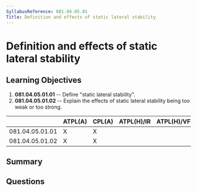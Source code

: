 ```yaml
---
SyllabusReference: 081.04.05.01
Title: Definition and effects of static lateral stability
---
```


# Definition and effects of static lateral stability

## Learning Objectives

1.  **081.04.05.01.01** -- Define "static lateral stability".
2.  **081.04.05.01.02** -- Explain the effects of static lateral stability being
    too weak or too strong.

|                 | ATPL(A) | CPL(A) | ATPL(H)/IR | ATPL(H)/VFR | CPL(H) | IR | CBIR(A) |
| --------------- | ------- | ------ | ---------- | ----------- | ------ | -- | ------- |
| 081.04.05.01.01 | X       | X      |            |             |        |    |         |
| 081.04.05.01.02 | X       | X      |            |             |        |    |         |

## Summary

## Questions
